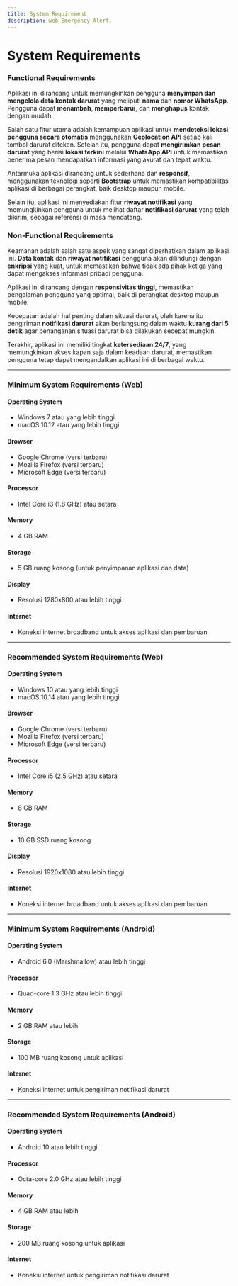 ```yaml
---
title: System Requirement
description: web Emergency Alert.
---
```


# System Requirements
### Functional Requirements

Aplikasi ini dirancang untuk memungkinkan pengguna **menyimpan dan mengelola data kontak darurat** yang meliputi **nama** dan **nomor WhatsApp**. Pengguna dapat **menambah**, **memperbarui**, dan **menghapus** kontak dengan mudah.

Salah satu fitur utama adalah kemampuan aplikasi untuk **mendeteksi lokasi pengguna secara otomatis** menggunakan **Geolocation API** setiap kali tombol darurat ditekan. Setelah itu, pengguna dapat **mengirimkan pesan darurat** yang berisi **lokasi terkini** melalui **WhatsApp API** untuk memastikan penerima pesan mendapatkan informasi yang akurat dan tepat waktu.

Antarmuka aplikasi dirancang untuk sederhana dan **responsif**, menggunakan teknologi seperti **Bootstrap** untuk memastikan kompatibilitas aplikasi di berbagai perangkat, baik desktop maupun mobile.

Selain itu, aplikasi ini menyediakan fitur **riwayat notifikasi** yang memungkinkan pengguna untuk melihat daftar **notifikasi darurat** yang telah dikirim, sebagai referensi di masa mendatang.

### Non-Functional Requirements

Keamanan adalah salah satu aspek yang sangat diperhatikan dalam aplikasi ini. **Data kontak** dan **riwayat notifikasi** pengguna akan dilindungi dengan **enkripsi** yang kuat, untuk memastikan bahwa tidak ada pihak ketiga yang dapat mengakses informasi pribadi pengguna.

Aplikasi ini dirancang dengan **responsivitas tinggi**, memastikan pengalaman pengguna yang optimal, baik di perangkat desktop maupun mobile.

Kecepatan adalah hal penting dalam situasi darurat, oleh karena itu pengiriman **notifikasi darurat** akan berlangsung dalam waktu **kurang dari 5 detik** agar penanganan situasi darurat bisa dilakukan secepat mungkin.

Terakhir, aplikasi ini memiliki tingkat **ketersediaan 24/7**, yang memungkinkan akses kapan saja dalam keadaan darurat, memastikan pengguna tetap dapat mengandalkan aplikasi ini di berbagai waktu.


---

### Minimum System Requirements (Web)

#### Operating System
- Windows 7 atau yang lebih tinggi
- macOS 10.12 atau yang lebih tinggi

#### Browser
- Google Chrome (versi terbaru)
- Mozilla Firefox (versi terbaru)
- Microsoft Edge (versi terbaru)

#### Processor
- Intel Core i3 (1.8 GHz) atau setara

#### Memory
- 4 GB RAM

#### Storage
- 5 GB ruang kosong (untuk penyimpanan aplikasi dan data)

#### Display
- Resolusi 1280x800 atau lebih tinggi

#### Internet
- Koneksi internet broadband untuk akses aplikasi dan pembaruan

---

### Recommended System Requirements (Web)

#### Operating System
- Windows 10 atau yang lebih tinggi
- macOS 10.14 atau yang lebih tinggi

#### Browser
- Google Chrome (versi terbaru)
- Mozilla Firefox (versi terbaru)
- Microsoft Edge (versi terbaru)

#### Processor
- Intel Core i5 (2.5 GHz) atau setara

#### Memory
- 8 GB RAM

#### Storage
- 10 GB SSD ruang kosong

#### Display
- Resolusi 1920x1080 atau lebih tinggi

#### Internet
- Koneksi internet broadband untuk akses aplikasi dan pembaruan

---

### Minimum System Requirements (Android)

#### Operating System
- Android 6.0 (Marshmallow) atau lebih tinggi

#### Processor
- Quad-core 1.3 GHz atau lebih tinggi

#### Memory
- 2 GB RAM atau lebih

#### Storage
- 100 MB ruang kosong untuk aplikasi

#### Internet
- Koneksi internet untuk pengiriman notifikasi darurat

---

### Recommended System Requirements (Android)

#### Operating System
- Android 10 atau lebih tinggi

#### Processor
- Octa-core 2.0 GHz atau lebih tinggi

#### Memory
- 4 GB RAM atau lebih

#### Storage
- 200 MB ruang kosong untuk aplikasi

#### Internet
- Koneksi internet untuk pengiriman notifikasi darurat
